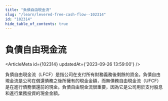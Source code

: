 ```yaml
---
title: "負債自由現金流"
slug: "/learn/levered-free-cash-flow--102314"
id: "102314"
hide_table_of_contents: true
---
```



# 負債自由現金流

<ArticleMeta id={102314} updatedAt={'2023-09-26 13:59:00'} />
<div className='border-solid border-b border-t-0 my-4 border-[var(--ifm-color-gray-300)]' />

負債自由現金流（LFCF）是指公司在支付所有財務義務後剩餘的資金。負債自由現金流是公司在償還債務之後所擁有的現金金額，而無債務自由現金流（UFCF）是在進行債務償還前的現金。負債自由現金流很重要，因為它是公司用於支付股息和進行業務投資的現金金額。

